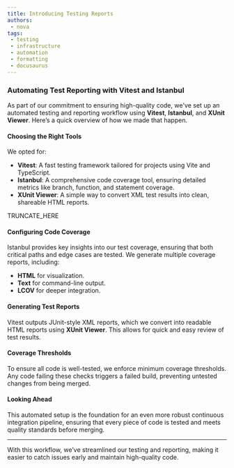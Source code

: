```yaml
---
title: Introducing Testing Reports
authors:
 - nova
tags:
 - testing
 - infrastructure
 - automation
 - formatting
 - docusaurus
---
```

### Automating Test Reporting with Vitest and Istanbul

As part of our commitment to ensuring high-quality code, we've set up an
automated testing and reporting workflow using **Vitest**, **Istanbul**, and
**XUnit Viewer**. Here’s a quick overview of how we made that happen.

#### Choosing the Right Tools

We opted for:
- **Vitest**: A fast testing framework tailored for projects using Vite and TypeScript.
- **Istanbul**: A comprehensive code coverage tool, ensuring detailed metrics like branch, function, and statement coverage.
- **XUnit Viewer**: A simple way to convert XML test results into clean,
  shareable HTML reports.

TRUNCATE_HERE

#### Configuring Code Coverage

Istanbul provides key insights into our test coverage, ensuring that both critical paths and edge cases are tested. We generate multiple coverage reports, including:
- **HTML** for visualization.
- **Text** for command-line output.
- **LCOV** for deeper integration.

#### Generating Test Reports

Vitest outputs JUnit-style XML reports, which we convert into readable HTML reports using **XUnit Viewer**. This allows for quick and easy review of test results.

#### Coverage Thresholds

To ensure all code is well-tested, we enforce minimum coverage thresholds. Any code failing these checks triggers a failed build, preventing untested changes from being merged.

#### Looking Ahead

This automated setup is the foundation for an even more robust continuous integration pipeline, ensuring that every piece of code is tested and meets quality standards before merging.

---

With this workflow, we’ve streamlined our testing and reporting, making it easier to catch issues early and maintain high-quality code.